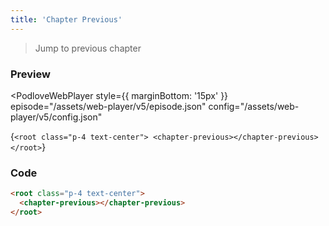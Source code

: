 ```yaml
---
title: 'Chapter Previous'
---
```



> Jump to previous chapter

### Preview

<PodloveWebPlayer style={{ marginBottom: '15px' }}
  episode="/assets/web-player/v5/episode.json"
  config="/assets/web-player/v5/config.json"
>
{`
  <root class="p-4 text-center">
    <chapter-previous></chapter-previous>
  </root>
`}
</PodloveWebPlayer>

### Code

```html
<root class="p-4 text-center">
  <chapter-previous></chapter-previous>
</root>
```
